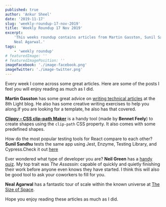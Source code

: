 ```yaml
---
published: true
author: 'Ankur Sheel'
date: '2019-11-17'
slug: 'weekly-roundup-17-nov-2019'
title: 'Weekly Roundup 17 Nov 2019'
excerpt:
    'This weeks roundup contains articles from Martin Gasston, Sunil Sandhu and tools from Bennet Feely, Neil Green and
    Neal Agarwal.'
tags:
    - 'weekly roundup'
# featuredImage: ''
# featuredImagePosition: ''
imageFacebook: './image-facebook.png'
imageTwitter: './image-twitter.png'
---
```


Every week I come across some great articles. Here are some of the posts I feel you will enjoy reading as much as I did.

**Martin Gasston** has some great advice on
[writing technical articles](https://8thlight.com/blog/martin-gaston/2019/10/22/tips-for-technical-writing.html) at the
8th Light blog. He also has some creative writing exercises to help you along.If you are looking for a template, he also
has that covered.

[**Clippy – CSS clip-path Maker**](https://bennettfeely.com/clippy/) is a handy tool (made by **Bennet Feely**) to
create shapes using the `clip-path` CSS property. It also comes with some predefined shapes.

How do the most popular testing tools for React compare to each other? **Sunil Sandhu** tests the same app using Jest,
Enzyme, Testing Library, and Cypress.Check it out
[here](https://medium.com/javascript-in-plain-english/i-tested-a-react-app-with-jest-testing-library-and-cypress-here-are-the-differences-3192eae03850)

Ever wondered what type of developer you are? **Neil Green** has a [handy quiz](https://www.12types.dev/quiz). My top
trait was _The Assassin_: capable of quickly and quietly finishing their work before anyone even knows they have
started. I think this will also be good tool to ask your coworkers to fill for you.

**Neal Agarwal** has a fantastic tour of scale within the known universe at
[The Size of Space](https://neal.fun/size-of-space/).

Hope you enjoy reading these articles as much as I did.
